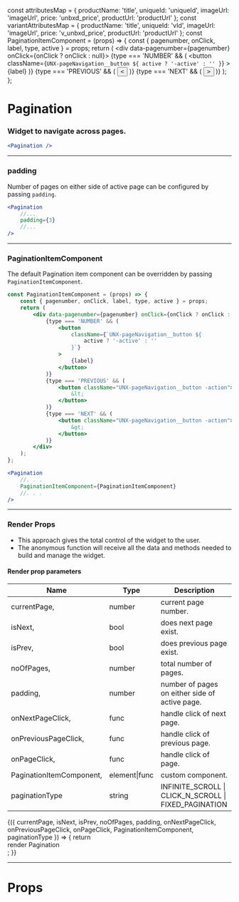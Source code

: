 
const attributesMap = {
    productName: 'title',
    uniqueId: 'uniqueId',
    imageUrl: 'imageUrl',
    price: 'unbxd_price',
    productUrl: 'productUrl'
};
const variantAttributesMap = {
    productName: 'title',
    uniqueId: 'vId',
    imageUrl: 'imageUrl',
    price: 'v_unbxd_price',
    productUrl: 'productUrl'
};
const PaginationItemComponent = (props) => {
    const { pagenumber, onClick, label, type, active } = props;
    return (
        <div data-pagenumber={pagenumber} onClick={onClick ? onClick : null}>
            {type === 'NUMBER' && (
                <button
                    className={`UNX-pageNavigation__button ${
                        active ? '-active' : ''
                    }`}
                >
                    {label}
                </button>
            )}
            {type === 'PREVIOUS' && (
                <button className="UNX-pageNavigation__button -action">
                    &lt;
                </button>
            )}
            {type === 'NEXT' && (
                <button className="UNX-pageNavigation__button -action">
                    &gt;
                </button>
            )}
        </div>
    );
};

<Meta title="Pagination" component={Pagination} />

# Pagination

### Widget to navigate across pages.

```jsx
<Pagination />
```

<Preview>
    <Story name="default">
        <UnbxdSearchWrapper
            siteKey="wildearthclone-neto-com-au808941566310465"
            apiKey="e6959ae0b643d51b565dc3e01bf41ec1"
        >
            <Pagination />
            <Products
                attributesMap={attributesMap}
                showVariants={true}
                variantAttributesMap={variantAttributesMap}
            />
            <div className="hidden">
                <SearchBox defaultSearch={'shoes'} />
            </div>
        </UnbxdSearchWrapper>
    </Story>
</Preview>

---

### padding

Number of pages on either side of active page can be configured by passing `padding`.

```jsx
<Pagination
    //...
    padding={3}
    //...
/>
```

<Preview>
    <Story name="with padding">
        <UnbxdSearchWrapper
            siteKey="wildearthclone-neto-com-au808941566310465"
            apiKey="e6959ae0b643d51b565dc3e01bf41ec1"
        >
            <Pagination padding={3} />
            <Products
                attributesMap={attributesMap}
                showVariants={true}
                variantAttributesMap={variantAttributesMap}
            />
            <div className="hidden">
                <SearchBox defaultSearch={'shoes'} />
            </div>
        </UnbxdSearchWrapper>
    </Story>
</Preview>

---

### PaginationItemComponent

The default Pagination item component can be overridden by passing `PaginationItemComponent`.

```jsx
const PaginationItemComponent = (props) => {
    const { pagenumber, onClick, label, type, active } = props;
    return (
        <div data-pagenumber={pagenumber} onClick={onClick ? onClick : null}>
            {type === 'NUMBER' && (
                <button
                    className={`UNX-pageNavigation__button ${
                        active ? '-active' : ''
                    }`}
                >
                    {label}
                </button>
            )}
            {type === 'PREVIOUS' && (
                <button className="UNX-pageNavigation__button -action">
                    &lt;
                </button>
            )}
            {type === 'NEXT' && (
                <button className="UNX-pageNavigation__button -action">
                    &gt;
                </button>
            )}
        </div>
    );
};
```

```jsx
<Pagination
    //. . .
    PaginationItemComponent={PaginationItemComponent}
    //. . .
/>
```

<Preview>
    <Story name="with PaginationItemComponent">
        <UnbxdSearchWrapper
            siteKey="wildearthclone-neto-com-au808941566310465"
            apiKey="e6959ae0b643d51b565dc3e01bf41ec1"
        >
            <Pagination PaginationItemComponent={PaginationItemComponent} />
            <Products
                attributesMap={attributesMap}
                showVariants={true}
                variantAttributesMap={variantAttributesMap}
            />
            <div className="hidden">
                <SearchBox defaultSearch={'shoes'} />
            </div>
        </UnbxdSearchWrapper>
    </Story>
</Preview>

---

### Render Props

-   This approach gives the total control of the widget to the user.
-   The anonymous function will receive all the data and methods needed to build and manage the widget.

#### Render prop parameters

| Name                     | Type          | Description                                           |
| ------------------------ | ------------- | ----------------------------------------------------- |
| currentPage,             | number        | current page number.                                  |
| isNext,                  | bool          | does next page exist.                                 |
| isPrev,                  | bool          | does previous page exist.                             |
| noOfPages,               | number        | total number of pages.                                |
| padding,                 | number        | number of pages on either side of active page.        |
| onNextPageClick,         | func          | handle click of next page.                            |
| onPreviousPageClick,     | func          | handle click of previous page.                        |
| onPageClick,             | func          | handle click of page.                                 |
| PaginationItemComponent, | element\|func | custom component.                                     |
| paginationType           | string        | INFINITE_SCROLL \| CLICK_N_SCROLL \| FIXED_PAGINATION |

<Preview>
    <Story name="with render props">
        <UnbxdSearchWrapper
            siteKey="wildearthclone-neto-com-au808941566310465"
            apiKey="e6959ae0b643d51b565dc3e01bf41ec1"
        >
            <Pagination>
                {({
                    currentPage,
                    isNext,
                    isPrev,
                    noOfPages,
                    padding,
                    onNextPageClick,
                    onPreviousPageClick,
                    onPageClick,
                    PaginationItemComponent,
                    paginationType
                }) => {
                    return <div>render Pagination</div>;
                }}
            </Pagination>
            <Products
                attributesMap={attributesMap}
                showVariants={true}
                variantAttributesMap={variantAttributesMap}
            />
            <div className="hidden">
                <SearchBox defaultSearch={'shoes'} />
            </div>
        </UnbxdSearchWrapper>
    </Story>
</Preview>

---

# Props

<Props of={Pagination} />
